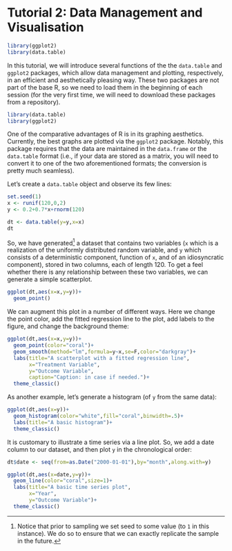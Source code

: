 # Tutorial 2: Data Management and Visualisation{-}

```r
library(ggplot2)
library(data.table)
```

In this tutorial, we will introduce several functions of the the `data.table` and `ggplot2` packages, which allow data management and plotting, respectively, in an efficient and aesthetically pleasing way. These two packages are not part of the base R, so we need to load them in the beginning of each session (for the very first time, we will need to download these packages from a repository).

```r
library(data.table)
library(ggplot2)
```

One of the comparative advantages of R is in its graphing aesthetics. Currently, the best graphs are plotted via the `ggplot2` package. Notably, this package requires that the data are maintained in the `data.frame` or the `data.table` format (i.e., if your data are stored as a matrix, you will need to convert it to one of the two aforementioned formats; the conversion is pretty much seamless).

Let's create a `data.table` object and observe its few lines:
```r
set.seed(1)
x <- runif(120,0,2)
y <- 0.2+0.7*x+rnorm(120)

dt <- data.table(y=y,x=x)
dt
```

So, we have generated^[Notice that prior to sampling we set seed to some value (to `1` in this instance). We do so to ensure that we can exactly replicate the sample in the future.] a dataset that contains two variables (`x` which is a realization of the uniformly distributed random variable, and `y` which consists of a deterministic component, function of `x`, and of an idiosyncratic component), stored in two columns, each of length 120. To get a feel whether there is any relationship between these two variables, we can generate a simple scatterplot.
```r
ggplot(dt,aes(x=x,y=y))+
  geom_point()
```

We can augment this plot in a number of different ways. Here we change the point color, add the fitted regression line to the plot, add labels to the figure, and change the background theme:
```r
ggplot(dt,aes(x=x,y=y))+
  geom_point(color="coral")+
  geom_smooth(method="lm",formula=y~x,se=F,color="darkgray")+
  labs(title="A scatterplot with a fitted regression line", 
       x="Treatment Variable", 
       y="Outcome Variable", 
       caption="Caption: in case if needed.")+
  theme_classic()
```

As another example, let's generate a histogram (of `y` from the same data):
```r
ggplot(dt,aes(x=y))+
  geom_histogram(color="white",fill="coral",binwidth=.5)+
  labs(title="A basic histogram")+
  theme_classic()
```

It is customary to illustrate a time series via a line plot. So, we add a date column to our dataset, and then plot `y` in the chronological order:
```r
dt$date <- seq(from=as.Date("2000-01-01"),by="month",along.with=y)

ggplot(dt,aes(x=date,y=y))+
  geom_line(color="coral",size=1)+
  labs(title="A basic time series plot",  
       x="Year", 
       y="Outcome Variable")+
  theme_classic()
```


<!-- Let's generate a sequence of 200 iid random variables with mean zero and variance 4, call it e. -->

<!-- ```{r echo=TRUE} -->
<!-- set.seed(1) -->
<!-- e <- rnorm(200,0,2) -->
<!-- ``` -->



<!-- Next, generate a sequence of 200 binary variables, call it x. -->

<!-- ```{r echo=TRUE} -->
<!-- set.seed(2) -->
<!-- x <- sample(c(0,1),200,replace=T) -->
<!-- ``` -->

<!-- Construct a dependent variable, y, using the following formula: $y=2+0.5x+e$. -->

<!-- ```{r echo=TRUE} -->
<!-- y <- 2+0.5*x+e -->
<!-- ``` -->

<!-- Regress y on x, using the `lm()` function, to obtain estimates of the intercept and slope parameters.  -->

<!-- ```{r echo=TRUE} -->
<!-- ols <- lm(y~x) -->
<!-- ols -->
<!-- ``` -->

<!-- Generate some "future" realizations (100 observations) of y. -->

<!-- ```{r echo=TRUE} -->
<!-- set.seed(3) -->
<!-- e <- rnorm(100,0,2) -->

<!-- set.seed(4) -->
<!-- x <- sample(c(0,1),100,replace=T) -->

<!-- y <- 2+0.5*x+e -->

<!-- ``` -->

<!-- Note that these represent actual realizations of the variable; these not forecasts. -->

<!-- Suppose we think that in the considered forecast period, x only takes on 1 (below we will refer to this as the Model 1). Based on this, and using parameter estimates from above, let's generate forecasts for this period. -->

<!-- ```{r echo=TRUE} -->
<!-- y_f1 <- ols$coefficients[1]+ols$coefficients[2]*rep(1,100) -->
<!-- ``` -->

<!-- At this point, we have actual realisations of y and its forecasts. Thus, we can obtain forecast errors, mean absolute forecast errors, and root mean square forecast errors. -->

<!-- ```{r echo=TRUE} -->
<!-- e_f1 <- y-y_f1 -->

<!-- mafe1 <- mean(abs(e_f1)) -->
<!-- rmsfe1 <- sqrt(mean(e_f1^2)) -->

<!-- mafe1 -->
<!-- rmsfe1 -->
<!-- ``` -->


<!-- Suppose, instead, we think that in the considered forecast period x only takes on 0 (below we will refer to this as the Model 2). Based on this, and using parameter estimates from above, let's generate forecasts for this period. -->

<!-- ```{r echo=TRUE} -->
<!-- y_f0 <- ols$coefficients[1]+ols$coefficients[2]*rep(0,100) -->
<!-- ``` -->

<!-- Using these forecasts, obtain forecast errors, mean absolute forecast errors, and root mean square forecast errors. -->

<!-- ```{r echo=TRUE} -->
<!-- e_f0 <- y-y_f0 -->

<!-- mafe0 <- mean(abs(e_f0)) -->
<!-- rmsfe0 <- sqrt(mean(e_f0^2)) -->

<!-- mafe0 -->
<!-- rmsfe0 -->
<!-- ``` -->

<!-- By comparing the two sets of forecasts, we can observe a somewhat rare and yet not an unlikely scenario: MAFE points to the Model 1 as more accurate of the two models, while RMSFE suggests the Model 2 as the more accurate one. More often than not, however, these two accuracy measures tend to agree. -->